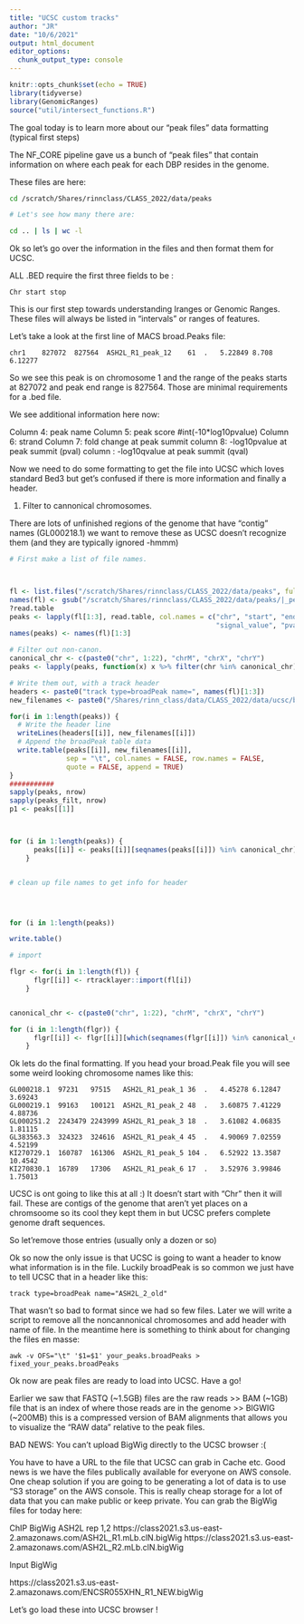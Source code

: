 ```yaml
---
title: "UCSC custom tracks"
author: "JR"
date: "10/6/2021"
output: html_document
editor_options: 
  chunk_output_type: console
---
```


```r
knitr::opts_chunk$set(echo = TRUE)
library(tidyverse)
library(GenomicRanges)
source("util/intersect_functions.R")
```


The goal today is to learn more about our "peak files" data formatting (typical first steps)

The NF_CORE pipeline gave us a bunch of "peak files" that contain
information on where each peak for each DBP resides in the genome.

These files are here:

```bash

cd /scratch/Shares/rinnclass/CLASS_2022/data/peaks

# Let's see how many there are:

cd .. | ls | wc -l

```

Ok so let's go over the information in the files and then format them for UCSC.

ALL .BED require the first three fields to be :

```
Chr start stop
```

This is our first step towards understanding Iranges or Genomic Ranges. These
files will always be listed in "intervals" or ranges of features.

Let's take a look at the first line of MACS broad.Peaks file:

```
chr1	827072	827564	ASH2L_R1_peak_12	61	.	5.22849	8.708	6.12277
```

So we see this peak is on chromosome 1 and the range of the peaks starts at 
827072 and peak end range is 827564. Those are minimal requirements for a .bed file.

We see additional information here now:

Column 4: peak name
Column 5: peak score 
#int(-10*log10pvalue) 
Column 6: strand
Column 7: fold change at peak summit
column 8: -log10pvalue at peak summit (pval)
column : -log10qvalue at peak summit (qval)



Now we need to do some formatting to get the file into UCSC which loves standard Bed3
but get's confused if there is more information and finally a header.

1) Filter to cannonical chromosomes.

There are lots of unfinished regions of the genome that have "contig" names (GL000218.1)
we want to remove these as UCSC doesn't recognize them (and they are typically ignored -hmmm)

```r

# First make a list of file names.



fl <- list.files("/scratch/Shares/rinnclass/CLASS_2022/data/peaks", full.names = T)
names(fl) <- gsub("/scratch/Shares/rinnclass/CLASS_2022/data/peaks/|_peaks.broadPeak", "", fl)
?read.table
peaks <- lapply(fl[1:3], read.table, col.names = c("chr", "start", "end", "name", "score", "strand", 
                                                   "signal_value", "pval", "qval"))
names(peaks) <- names(fl)[1:3]

# Filter out non-canon.
canonical_chr <- c(paste0("chr", 1:22), "chrM", "chrX", "chrY")
peaks <- lapply(peaks, function(x) x %>% filter(chr %in% canonical_chr))

# Write them out, with a track header
headers <- paste0("track type=broadPeak name=", names(fl)[1:3])
new_filenames <- paste0("/Shares/rinn_class/data/CLASS_2022/data/ucsc/broadPeak/", names(fl)[1:3], ".broadPeak")

for(i in 1:length(peaks)) {
  # Write the header line
  writeLines(headers[[i]], new_filenames[[i]])
  # Append the broadPeak table data
  write.table(peaks[[i]], new_filenames[[i]],
              sep = "\t", col.names = FALSE, row.names = FALSE,
              quote = FALSE, append = TRUE)
}
###########
sapply(peaks, nrow)
sapply(peaks_filt, nrow)
p1 <- peaks[[1]]



for (i in 1:length(peaks)) {
      peaks[[i]] <- peaks[[i]][seqnames(peaks[[i]]) %in% canonical_chr]
    }


# clean up file names to get info for header




for (i in 1:length(peaks))

write.table()

# import

flgr <- for(i in 1:length(fl)) {
      flgr[[i]] <- rtracklayer::import(fl[i])
    }


canonical_chr <- c(paste0("chr", 1:22), "chrM", "chrX", "chrY")

for (i in 1:length(flgr)) {
      flgr[[i]] <- flgr[[i]][which(seqnames(flgr[[i]]) %in% canonical_chr)]
    }
```




Ok lets do the final formatting. If you head your broad.Peak file you will see
some weird looking chromosome names like this:

```
GL000218.1	97231	97515	ASH2L_R1_peak_1	36	.	4.45278	6.12847	3.69243
GL000219.1	99163	100121	ASH2L_R1_peak_2	48	.	3.60875	7.41229	4.88736
GL000251.2	2243479	2243999	ASH2L_R1_peak_3	18	.	3.61082	4.06835	1.81115
GL383563.3	324323	324616	ASH2L_R1_peak_4	45	.	4.90069	7.02559	4.52199
KI270729.1	160787	161306	ASH2L_R1_peak_5	104	.	6.52922	13.3587	10.4542
KI270830.1	16789	17306	ASH2L_R1_peak_6	17	.	3.52976	3.99846	1.75013
```

UCSC is ont going to like this at all :) It doesn't start with "Chr" then it will
fail. These are contigs of the genome that aren't yet places on a chromsoome so its
cool they kept them in but UCSC prefers complete genome draft sequences. 


So let'remove those entries (usually only a dozen or so) 

Ok so now the only issue is that UCSC is going to want a header to know what 
information is in the file. Luckily broadPeak is so common we just have to tell
UCSC that in a header like this:

```
track type=broadPeak name="ASH2L_2_old"
```

That wasn't so bad to format since we had so few files. Later we will write a script
to remove all the noncannonical chromosomes and add header with name of file.
In the meantime here is something to think about for changing the files en masse:


```
awk -v OFS="\t" '$1=$1' your_peaks.broadPeaks > fixed_your_peaks.broadPeaks
```

Ok now are peak files are ready to load into UCSC. Have a go!

Earlier we saw that FASTQ (~1.5GB) files are the raw reads >> BAM (~1GB) file that is an index
of where those reads are in the genome >> BIGWIG (~200MB) this is a compressed version of
BAM alignments that allows you to visualize the "RAW data" relative to the peak files.

BAD NEWS: You can't upload BigWig directly to the UCSC browser :(

You have to have a URL to the file that UCSC can grab in Cache etc. Good news is
we have the files publically available for everyone on AWS console. One cheap 
solution if you are going to be generating a lot of data is to use "S3 storage"
on the AWS console. This is really cheap storage for a lot of data that you can
make public or keep private. You can grab the BigWig files for today here:


ChIP BigWig ASH2L rep 1,2
https://class2021.s3.us-east-2.amazonaws.com/ASH2L_R1.mLb.clN.bigWig
https://class2021.s3.us-east-2.amazonaws.com/ASH2L_R2.mLb.clN.bigWig

Input BigWig

https://class2021.s3.us-east-2.amazonaws.com/ENCSR055XHN_R1_NEW.bigWig


Let's go load these into UCSC browser !

